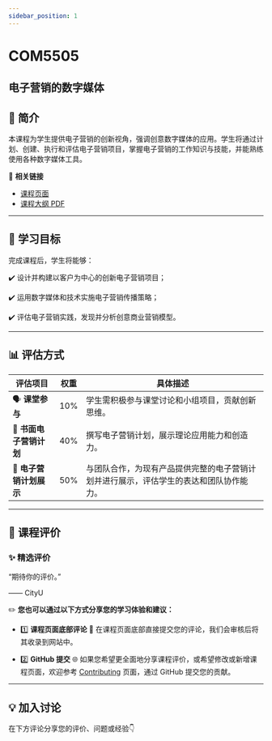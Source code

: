 ```yaml
---
sidebar_position: 1
---
```


# COM5505
## 电子营销的数字媒体

## **📘 简介**
本课程为学生提供电子营销的创新视角，强调创意数字媒体的应用。学生将通过计划、创建、执行和评估电子营销项目，掌握电子营销的工作知识与技能，并能熟练使用各种数字媒体工具。

🔗 **相关链接**
- [课程页面](https://www.cityu.edu.hk/catalogue/pg/202425/course/COM5505.htm)
- [课程大纲 PDF](https://www.cityu.edu.hk/catalogue/pg/202425/course/COM5505.pdf)

---

## **🎯 学习目标**

完成课程后，学生将能够：

✔️ 设计并构建以客户为中心的创新电子营销项目；

✔️ 运用数字媒体和技术实施电子营销传播策略；

✔️ 评估电子营销实践，发现并分析创意商业营销模型。

---

## **📊 评估方式**

| **评估项目**                        | **权重** | **具体描述**                                                                                       |
|------------------------------------|---------|---------------------------------------------------------------------------------------------------|
| 🗣️ **课堂参与**                     | 10%     | 学生需积极参与课堂讨论和小组项目，贡献创新思维。                                                        |
| 📑 **书面电子营销计划**              | 40%     | 撰写电子营销计划，展示理论应用能力和创造力。                                                           |
| 🎤 **电子营销计划展示**               | 50%     | 与团队合作，为现有产品提供完整的电子营销计划并进行展示，评估学生的表达和团队协作能力。                          |

---

## **💬 课程评价**

### ✨ **精选评价**
<div className={commentStyles.commentBox}>
    <p className={commentStyles.commentText}>
        “期待你的评价。”
    </p>
    <p className={commentStyles.commentAuthor}>—— CityU</p>
</div>

✏️ **您也可以通过以下方式分享您的学习体验和建议：**

- 1️⃣ **课程页面底部评论**
💬 在课程页面底部直接提交您的评论，我们会审核后将其收录到网站中。

- 2️⃣ **GitHub 提交**
🌐 如果您希望更全面地分享课程评价，或希望修改或新增课程页面，欢迎参考 [Contributing](https://penjc.github.io/CityU/contributing) 页面，通过 GitHub 提交您的贡献。

---

## **💡 加入讨论**

在下方评论分享您的评价、问题或经验👇
<Utterances />
